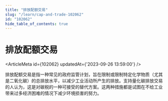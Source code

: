 ```yaml
---
title: "排放配额交易"
slug: "/learn/cap-and-trade-102062"
id: "102062"
hide_table_of_contents: true
---
```



# 排放配额交易

<ArticleMeta id={102062} updatedAt={'2023-09-26 13:59:00'} />
<div className='border-solid border-b border-t-0 my-4 border-[var(--ifm-color-gray-300)]' />

排放配额交易是指一种常见的政府监管计划，旨在限制或限制特定化学物质（尤其是二氧化碳）的总排放水平，以减少工业活动所产生的排放。支持量化碳排放交易的人认为，这是对碳税的一种可接受的替代方案。这两种措施都是试图在不给工业带来过多经济困难的情况下减少环境损害的努力。
